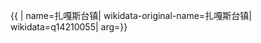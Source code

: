 {{ {{{1|PRC admin/showdata}}}|
name=扎嘎斯台镇|
wikidata-original-name=扎嘎斯台镇|
wikidata=q14210055|
arg={{{arg|}}}}}